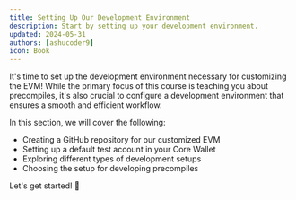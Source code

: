 ```yaml
---
title: Setting Up Our Development Environment
description: Start by setting up your development environment.
updated: 2024-05-31
authors: [ashucoder9]
icon: Book
---
```


It's time to set up the development environment necessary for customizing the EVM! While the primary focus of this course is teaching you about precompiles, it's also crucial to configure a development environment that ensures a smooth and efficient workflow.

In this section, we will cover the following:

- Creating a GitHub repository for our customized EVM
- Setting up a default test account in your Core Wallet
- Exploring different types of development setups
- Choosing the setup for developing precompiles

Let's get started! 🚀
